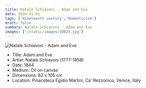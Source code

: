 ```yaml
---
title: Natale Schiavoni - Adam and Eve
date: 2024-01-01
tags: ['Nineteenth century','Romanticism']
draft: false
summary: Natale Schiavoni - Adam and Eve
images: ['/static/images/10025.jpg']
---
```


![Natale Schiavoni - Adam and Eve](/static/images/10025.jpg)

* Title: Adam and Eve
* Artist: Natale Schiavoni (1777-1858)
* Date: 1844
* Medium: Oil on canvas
* Dimensions: 82 x 105 cm
* Location: Pinacoteca Egidio Martini, Ca' Rezzonico, Venice, Italy


